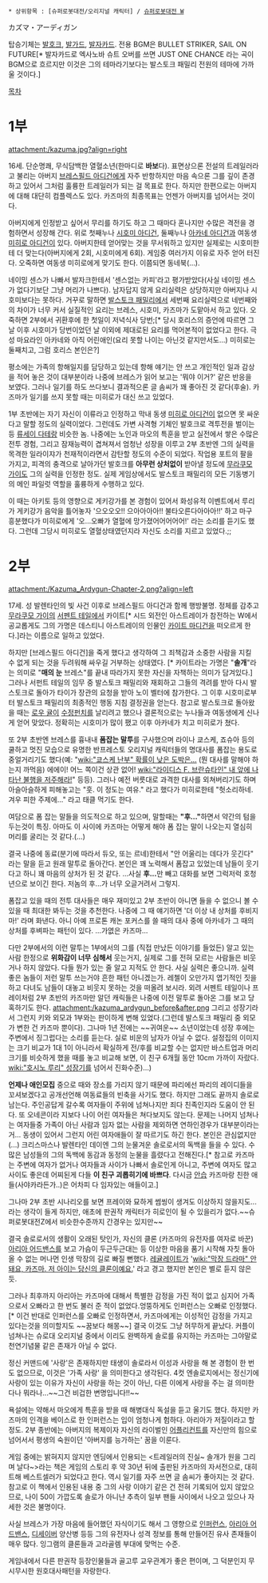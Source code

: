  * 상위항목 : [슈퍼로봇대전/오리지널 캐릭터] / [[슈퍼로봇대전 W]]

カズマ・アーディガン

탑승기체는 [[발호크]], [[발가드]], [[발자카드]].
전용 BGM은 BULLET STRIKER, SAIL ON FUTURE[* 발자카드로 엑사노바 슈트 오버를 쓰면 JUST ONE CHANCE 라는 곡이 BGM으로 흐르지만 이것은 그의 테마라기보다는 발스토크 패밀리 전원의 테마에 가까울 것이다.]

[[목차]] 
= 1부 = 
attachment:/kazuma.jpg?align=right

16세. 단순명쾌, 무식담백한 열혈소년(한마디로 '''바보'''다). 표면상으론 전설의 트레일러라고 불리는 아버지 [[브레스필드 아디건]]에게 자주 반항하지만 마음 속으론 그를 깊이 존경하고 있어서 그처럼 훌륭한 트레일러가 되는 걸 목표로 한다. 하지만 한편으로는 아버지에 대해 대단히 컴플렉스도 있다. 카즈마의 최종목표는 언젠가 아버지를 넘어서는 것이다.

아버지에게 인정받고 싶어서 무리를 하기도 하고 그 때마다 혼나지만 수많은 격전을 경험하면서 성장해 간다. 위로 첫째누나 [[시호미 아디건]], 둘째누나 [[아카네 아디건]]과 여동생 [[미히로 아디건]]이 있다. 아버지한테 얻어맞는 것을 무서워하고 있지만 실제로는 시호미한테 더 맞는다(아버지에게 2회, 시호미에게 6회). 게임중 여러가지 이유로 자주 얻어 터진다. 오죽하면 여동생 미히로에게 맞기도 한다. 이쯤되면 동네북(…).

네이밍 센스가 나빠서 발자크한테서 '센스없는 카피'라고 평가받았다(사실 네이밍 센스가 없다기보단 그냥 머리가 나쁘다). 남자답지 않게 요리실력은 상당하지만 아버지나 시호미보다는 못하다. 거꾸로 말하면 [[발스토크 패밀리]]에서 세번째 요리실력으로 네번째와의 차이가 너무 커서 실질적인 요리는 브레스, 시호미, 카즈마가 도맡아서 하고 있다. 오죽하면 2부에서 귀환후에 한 첫일이 저녁식사 당번;[* 당시 호리스의 증언에 따르면 그날 이후 시호미가 당번이었던 날 이외에 제대로된 요리를 먹어본적이 없었다고 한다. 극성 마요라인 아카네와 아직 어린애인(요리 못할 나이는 아닌것 같지만서도...) 미히로는 둘째치고, 그럼 호리스 본인은?]

평소에는 가족의 항해일지를 담당하고 있는데 항해 얘기는 안 쓰고 개인적인 일과 감상을 적어 놓은 것이 대부분이라 나중에 브레스가 읽어 보고는 '뭐야 이거?' 같은 반응을 보였다. 그러나 일기를 하도 쓰다보니 결과적으론 글 솜씨가 꽤 좋아진 것 같다(후술). 카즈마가 일기를 쓰지 못할 때는 미히로가 대신 쓰고 있었다.

1부 초반에는 자기 자신이 이류라고 인정하고 막내 동생 [[미히로 아디건]]이 없으면 못 싸운다고 말할 정도의 실력이었다. 그런데도 가변 사격형 기체인 발호크로 격투전을 벌이는 등 [[류세이 다테]]랑 비슷한 놈. 나중에는 노인과 마오의 특훈을 받고 실전에서 쌓은 수많은 전투 경험, 그리고 잠재능력이 겹쳐져서 엄청난 성장을 이루고 2부 초반엔 그의 실력을 목격한 일라이쟈가 천재적이라면서 감탄할 정도의 수준이 되었다. 작업용 포트의 팔을 가지고, 피격의 충격으로 날아가던 발호크를 '''아무런 상처없이''' 받아낼 정도에 [[무라쿠모 가이]]도 그의 실력을 인정한 정도. 실제 게임상에서도 발스토크 패밀리의 모든 기동병기의 메인 파일럿 역할을 훌륭하게 수행하고 있다. 

이 때는 아키토 등의 영향으로 게키강가를 본 경험이 있어서 화성유적 이벤트에서 루리가 게키강가 음악을 틀어놓자 '으오오오!! 으아아아아!! 불타오른다아아아!!' 하고 마구 흥분했다가 미히로에게 '오...오빠가 열혈에 망가졌어어어어어!' 라는 소리를 듣기도 했다. 그런데 그당시 미히로도 열혈상태였던지라 자신도 소리를 지르고 있었다.;;
= 2부 =
attachment:/Kazuma_Ardygun-Chapter-2.png?align=left

17세. 성 발렌타인의 빛 사건 이후로 브레스필드 아디건과 함께 행방불명. 정체를 감추고 [[무라쿠모 가이]]의 [[서펜트 테일]]에서 카이트[* 시드 외전인 아스트레이가 참전하는 W에서 공교롭게도 그의 가명은 데스티니 아스트레이의 인물인 [[카이트 마디건]]을 떠오르게 한다.]라는 이름으로 일하고 있었다. 

하지만 [브레스필드 아디건]을 죽게 했다고 생각하여 그 죄책감과 소중한 사람을 지킬 수 없게 되는 것을 두려워해 싸우길 거부하는 상태였다. [* 카이트라는 가명은 "'''솔개'''"라는 의미로 "'''매의 눈''' 브레스"를 끝내 따라가지 못한 자신을 자책하는 의미가 담겨있다.] 그러나 서펀트 테일의 임무 중 발스토크 패밀리와 재회하고 그들의 격려를 받아 다시 발스토크로 돌아가 타이가 장관의 요청을 받아 노이 벨터에 참가한다. 그 이후 시호미로부터 발스토크 패밀리의 최종적인 행동 지침 결정권을 얻는다. 참고로 발스토크로 돌아왔을 때는 [[로우 귤]]이 [[수정펀치]]를 날리려고 했으나 결론적으로는 누나들과 여동생에게 신나게 얻어 맞았다. 정확히는 시호미가 많이 팼고 이후 아카네가 치고 미히로가 쳤다. 

또 2부 초반엔 브레스를 흉내내 '''폼잡는 말투'''를 구사했으며 라이나 쿄스케, 죠슈아 등의 쿨하고 멋진 모습으로 유명한 반프레스토 오리지널 캐릭터들의 명대사를 폼잡는 용도로 중얼거리기도 했다(예: "[[wiki:"쿄스케 난부" 확률이 낮은 도박은...]] (뭔 대사를 말해야 하는지 까먹음) 에에이! 어느 쪽이건 상관 없어! [[wiki:"라이디스 F. 브란슈타인" 내 앞에 나타난 불행을 저주해라!]]" 등등). 그러나 예전 버릇대로 과격한 대사를 외쳐버리기도 하며 아슬아슬하게 피해놓고는 "훗. 이 정도는 여유." 라고 했다가 미히로한테 "헛소리하네. 겨우 피한 주제에..." 라고 태클 먹기도 한다. 

여담으로 폼 잡는 말들을 의도적으로 하고 있으며, 말할때는 '''"후…"'''하면서 약간의 텀을 두는것이 특징. 아마도 이 사이에 카즈마는 어떻게 해야 폼 잡는 말이 나오는지 열심히 머리를 굴리는 것 같다.(…)

결국 나중에 동료(분기에 따라서 듀오, 또는 르네)한테서 "안 어울리는 데다가 웃긴다" 라는 말을 듣고 원래 말투로 돌아간다. 본인은 꽤 노력해서 폼잡고 있었는데 남들이 웃기다고 하니 꽤 마음의 상처가 된 것 같다. ...사실 '''후...'''만 빼고 대화를 보면 그럭저럭 호청년으로 보이긴 한다. 저놈의 후...가 너무 오글거려서 그렇지.

폼잡고 있을 때의 전투 대사들은 매우 재미있고 2부 초반이 아니면 들을 수 없으니 볼 수 있을 때 최대한 봐두는 것을 추천한다. 나중에 그 때 얘기하면 '더 이상 내 상처를 후비지 마!' 라며 화낸다. 아니 아예 프로톤 캐논 포커스를 쓸 때의 대사 중에 아카네가 그 때의 상처를 후벼파는 패턴이 있다. …가엾은 카즈마...

다만 2부에서의 이런 말투는 1부에서의 그를 (직접 만났든 이야기를 들었든) 알고 있는 사람 한정으로 '''위화감이 너무 심해서''' 웃는거지, 실제로 그를 전혀 모르는 사람들은 비웃거나 하지 않았다. 다들 뭔가 있는 줄 알고 지적도 안 한다. 사실 실력은 좋으니까. 실력 좋은 놈들이 저런 말투 쓰는거야 흔한 패턴 아니겠는가. 레첼이 오만가지 엽기적인 짓을 하고 다녀도 남들이 대놓고 비웃지 못하는 것을 떠올려 보시라. 외려 서펜트 테일이나 프레이처럼 2부 초반의 카즈마만 알던 캐릭들은 나중에 이전 말투로 돌아온 그를 보고 당혹하기도 한다.
attachment:/kazuma_ardygun_before&after.png
그리고 성장기라서 그런지 키와 외모과 1부와는 판이하게 변해 있었다.(그런데 발스토크 패밀리 중 외모가 변한 건 카즈마 뿐이다). 그나마 1년 전에는 ~~귀여운~~ 소년이었는데 성장 후에는 주변에서 징그럽다는 소리를 듣는다. 실로 비운의 남자가 아닐 수 없다. 설정집의 이미지는 크기 비교가 1대 1이 아니라서 확실하게 전/후를 비교할 수는 없지만 바스트업과 머리크기를 비슷하게 했을 때를 놓고 비교해 보면, 이 친구 6개월 동안 10cm 가까이 자랐다. [[wiki:"호시노 루리" 성장기]]를 넘어서 진화수준)…)

'''언제나 애인모집''' 중으로 때와 장소를 가리지 않기 때문에 파리에선 파리의 레이디들을 꼬셔보겠다고 공개선언해 여동료들의 빈축을 사기도 했다. 하지만 그래도 끝까지 솔로로 남는다. 주인공답게 갈수록 여자들이 주위에 넘쳐나지만 죄다 친족인지라 도움이 안 된다. 또 오네콘이라 지보다 나이 어린 여자들은 쳐다보지도 않는다. 문제는 나머지 넘쳐나는 여자들중 가족이 아닌 사람과 임자 없는 사람을 제외하면 연하인경우가 대부분이라는거... 동생이 있어서 그런지 어린 여자애들이 잘 따르기도 하긴 한다. 본인은 관심없지만(...) 크리스마스나 발렌타인 데이엔 그의 눈물겨운 솔로로서의 독백을 들을 수 있다. 수많은 남성들의 그의 독백에 동감과 동정의 눈물을 흘렸다고 전해진다.[* 참고로 카즈마는 주변에 여자가 없거나 여자들과 사이가 나빠서 솔로인게 아니고, 주변에 여자도 많고 사이도 좋은데 어찌된게 다들 '''이 친구 괴롭히기에 바쁘다'''. 다시금 [[안습]] 카즈마랑 친한 애들(사야카라든가..)은 어차피 다 임자있는 애들이고.]

그나마 2부 초반 시나리오를 보면 프레이와 묘하게 썸씽이 생겨도 이상하지 않을지도...라는 생각이 들게 하지만, 애초에 판권작 캐릭터가 히로인이 될 수 있을리가 없다.~~슈퍼로봇대전Z에서 비슷한수준까지 간경우는 있지만~~

결국 솔로로서의 생활이 오래된 탓인가, 자신의 클론 (카즈마의 유전자를 여자로 바꾼) [[아리아 어드밴스]]를 보고 가슴이 두근두근대는 등 이상한 마음을 품기 시작해 자칫 돌아올 수 없는 머나먼 인생 막장의 길로 빠질 뻔했다. [[레귤레이트]]가 '[[wiki:"막장 드라마" 안 돼요, 카즈마. 저 아이는 당신의 클론이예요.]]' 라고 경고 했지만 본인은 별로 듣지 않은 듯. 

그러나 최후까지 아리아는 카즈마에 대해서 특별한 감정을 가진 적이 없고 심지어 가족으로서 오빠라고 한 번도 불러 준 적이 없었다.엉뚱하게도 인퍼런스는 오빠로 인정했다.[* 이건 반대로 인퍼런스를 오빠로 인정하면서, 카즈마에게는 이성적인 감정을 가지고 있다는것을 의미할지도 ~~꿈보다 해몽~~] 결국 이것도 그냥 허무하게 끝났다. 커플이 넘쳐나는 슈로대 오리지널 중에서 이리도 완벽하게 솔로를 유지하는 카즈마는 그야말로 천연기념물 같은 존재가 아닐 수 없다. 

정신 커맨드에 '사랑'은 존재하지만 태생이 솔로라서 이성과 사랑을 해 본 경험이 한 번도 없으므로, 이것은 '가족 사랑' 을 의미한다고 생각된다. 4컷 엔솔로지에서는 정신기에 사랑이 있는 이유가 자신이 사랑을 하는 것이 아닌, 다른 이에게 사랑을 주는 걸 의미한다나 뭐라나...~~그건 비겁한 변명입니다!!~~

욕설에는 약해서 마오에게 특훈을 받을 때 해병대식 독설을 듣고 울기도 했다. 하지만 카즈마의 인격을 베이스로 한 인퍼런스는 입이 엄청나게 험하다. 아리아가 저질이라고 할 정도. 2부 종반에는 아버지의 복제이자 자신의 라이벌인 [[어플리컨트]]를 자신만의 힘으로 넘어서서 평생의 숙원이던 '아버지를 능가하는' 꿈을 이룬다.

게임 중에는 밝혀지지 않지만 엔딩에서 인용되는 <트레일러의 진실~ 솔개가 원을 그리며 날다~>라는 책은 게임의 스토리 후 약 30년 뒤에 출판된 카즈마의 자서전으로, 대히트해 베스트셀러가 되었다고 한다. 역시 일기를 자주 쓰면 글 솜씨가 좋아지는 것 같다. 참고로 이 책에서 인용된 내용 중 그의 사랑 이야기 같은 건 전혀 기록되어 있지 않았으므로, 나이 50이 가깝도록 솔로가 아니냔 추측이 일부 팬들 사이에서 나오고 있으나 자세한 것은 불명이다.

사실 브레스가 가장 마음에 들어했던 자식이기도 해서 그 영향으로 [[인퍼런스]], [[아리아 어드밴스]], [[디세이버]] 양산병 등등 그의 유전자나 성격 정보를 통해 만들어진 유사 존재들이 매우 많다. 잉그램의 클론들과 고라골렘 부대에 맞먹는 수준.

게임내에서 다른 판권작 등장인물들과 골고루 교우관계가 좋은 편이며, 그 덕분인지 무시무시한 원호대사패턴을 자랑한다.
